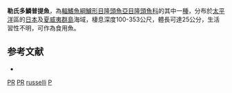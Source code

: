 {{Speciesbox
| taxon = Polylepion russelli
| binomial_authority = [[Gomon|Gomon]] & [[Randall|Randall]], 1975
| image = Polylepion russelli.jpg
| image_width = 250px
| status = LC
| status_system = IUCN3.1
| synonyms = *''Bodianus russelli''<br /><small>Gomon & Randall, 1975</small>
}}

'''勒氏多鱗普提魚'''，為[[輻鰭魚綱|輻鰭魚綱]][[鱸形目|鱸形目]][[隆頭魚亞目|隆頭魚亞目]][[隆頭魚科|隆頭魚科]]的其中一[[種|種]]，分布於[[太平洋|太平洋]]區的[[日本|日本]]及[[夏威夷群島|夏威夷群島]]海域，棲息深度100-353公尺，體長可達25公分，生活習性不明，可作為食用魚。

==参考文献==
*{{FishBase_species|genus=Polylepion|species=russelli|year=2013|month=8}}

{{鱸形目小作品}}

{{Taxonbar}}
[[Category:IUCN红色名录无危物种|PR]]
[[Category:食用魚|PR]]
[[Category:多鱗普提魚屬|russelli]]
[[Category:1975年描述的魚類|P]]